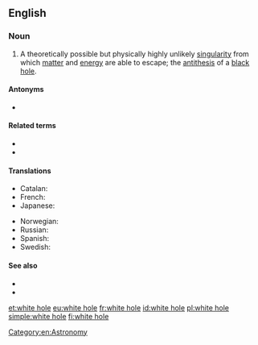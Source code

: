 {{also|white-hole}}
==English==
{{wikipedia}}

===Noun===
{{en-noun|head=[[white]] [[hole]]}}

# {{lb|en|idiomatic}} A theoretically possible but physically highly unlikely [[singularity]] from which [[matter]] and [[energy]] are able to escape; the [[antithesis]] of a [[black hole]].

====Antonyms====
* {{l|en|black hole}}

====Related terms====
* {{l|en|black hole}}
* {{l|en|wormhole}}

====Translations====
{{trans-top|singularity}}
* Catalan: {{t|ca|forat blanc|m}}
* French: {{t+|fr|trou blanc|m}}
* Japanese: {{t|ja|ホワイトホール|tr=howaito hōru}}
{{trans-mid}}
* Norwegian: {{t|no|hvitt hull|n}}
* Russian: {{t+|ru|белая дыра́|f}}
* Spanish: {{t|es|agujero blanco|m}}
* Swedish: {{t|sv|vitt hål|n}}
{{trans-bottom}}

====See also====
* {{l|en|star}}
* {{l|en|neutron star}}

[[Category:en:Astronomy]]

[[et:white hole]]
[[eu:white hole]]
[[fr:white hole]]
[[id:white hole]]
[[pl:white hole]]
[[simple:white hole]]
[[fi:white hole]]